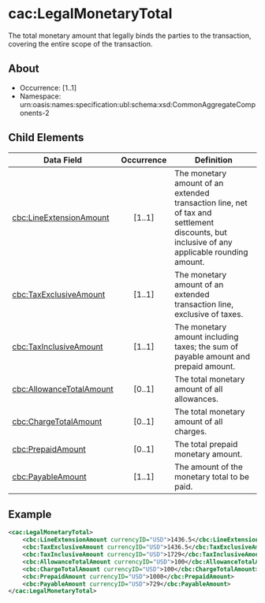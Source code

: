 # cac:LegalMonetaryTotal
The total monetary amount that legally binds the parties to the transaction, covering the entire scope of the transaction.

## About
* Occurrence: [1..1]
* Namespace: urn:oasis:names:specification:ubl:schema:xsd:CommonAggregateComponents-2

## Child Elements

| Data Field                                        | Occurrence | Definition |
|---------------------------------------------------|:----------:|------------|
| [cbc:LineExtensionAmount](./legal-monetary-total/line-extension-amount.mdx)       |   [1..1]   | The monetary amount of an extended transaction line, net of tax and settlement discounts, but inclusive of any applicable rounding amount. |
| [cbc:TaxExclusiveAmount](./legal-monetary-total/tax-exclusive-amount.mdx)         |   [1..1]   | The monetary amount of an extended transaction line, exclusive of taxes. |
| [cbc:TaxInclusiveAmount](./legal-monetary-total/tax-inclusive-amount.mdx)         |   [1..1]   | The monetary amount including taxes; the sum of payable amount and prepaid amount. |
| [cbc:AllowanceTotalAmount](./legal-monetary-total/allowance-total-amount.mdx)     |   [0..1]   | The total monetary amount of all allowances. |
| [cbc:ChargeTotalAmount](./legal-monetary-total/charge-total-amount.mdx)           |   [0..1]   | The total monetary amount of all charges. |
| [cbc:PrepaidAmount](./legal-monetary-total/prepaid-amount.mdx)                    |   [0..1]   | The total prepaid monetary amount. |
| [cbc:PayableAmount](./legal-monetary-total/payable-amount.mdx)                    |   [1..1]   | The amount of the monetary total to be paid. |

## Example
```xml
<cac:LegalMonetaryTotal>
    <cbc:LineExtensionAmount currencyID="USD">1436.5</cbc:LineExtensionAmount>
    <cbc:TaxExclusiveAmount currencyID="USD">1436.5</cbc:TaxExclusiveAmount>
    <cbc:TaxInclusiveAmount currencyID="USD">1729</cbc:TaxInclusiveAmount>
    <cbc:AllowanceTotalAmount currencyID="USD">100</cbc:AllowanceTotalAmount>
    <cbc:ChargeTotalAmount currencyID="USD">100</cbc:ChargeTotalAmount>
    <cbc:PrepaidAmount currencyID="USD">1000</cbc:PrepaidAmount>
    <cbc:PayableAmount currencyID="USD">729</cbc:PayableAmount>
</cac:LegalMonetaryTotal>
```